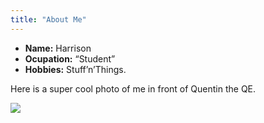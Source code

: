 ```yaml
---
title: "About Me"
---
```


- __Name:__ Harrison
- __Ocupation:__ "Student"
- __Hobbies:__ Stuff'n'Things. 

Here is a super cool photo of me in front of Quentin the QE. 

![](self.jpg)